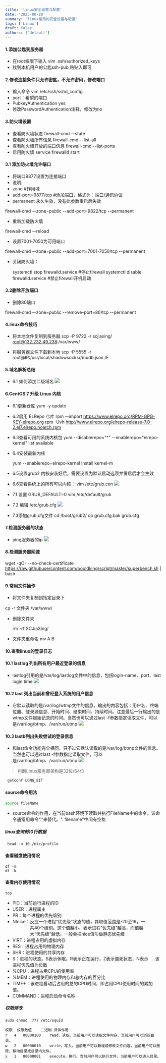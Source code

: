 ```yaml
---
title: 'linux安全设置与配置'
date: '2025-08-20'
summary: 'linux常用的安全设置与配置'
tags: ['Linux']
draft: false
authors: ['default']
---
```




<!-- more -->

#### 1.添加公匙到服务器
- 在root权限下输入
vim .ssh/authorized_keys
- 找到本机用户的公匙ssh-pub,粘贴入即可

#### 2.修改连接条件只允许密匙，不允许密码，修改端口
- 输入命令
vim /etc/ssh/sshd_config 
- port：希望的端口
- PubkeyAuthentication yes
- 修改PasswordAuthentication注释，修改为no

#### 3.防火墙设置
- 查看防火墙状态
   firewall-cmd --state
- 查看防火墙所有信息
firewall-cmd --list-all
- 查看防火墙开放的端口信息
firewall-cmd --list-ports
- 启用防火墙
   service firewalld start
#### 3.1 添加防火墙允许端口
- 将端口9877设置为连接端口
- 说明:
- zone #作用域
- add-port=9877/tcp #添加端口，格式为：端口/通讯协议
- permanent 永久生效，没有此参数重启后失效

firewall-cmd --zone=public --add-port=9822/tcp --permanent

- 重新加载防火墙

firewall-cmd --reload

- 设置7001-7050为可用端口

firewall-cmd --zone=public --add-port=7001-7050/tcp --permanent

- 关闭防火墙：

  systemctl stop firewalld.service #停止firewall
  systemctl disable firewalld.service #禁止firewall开机启动

#### 3.2删除开放端口
- 删除80端口

firewall-cmd --zone=public --remove-port=80/tcp --permanent

#### 4.linux命令技巧
- 将本地文件复制到服务器
scp -P 9722 -r scjiaxing/ root@132.232.49.238:/var/www/

- 将服务器文件下载到本地
scp -P 5555  -r root@IP:/usr/local/shadowsocksr/mudb.json /E

#### 5.域名解析总结
* 6.1 如何添加二级域名
![](https://markdownimage-1257263724.cos.ap-chengdu.myqcloud.com/typroa/202109181013567.png)

#### 6.CentOS 7 升级 Linux 内核
- 6.1更新仓库
yum -y update

- 6.2启用 ELRepo 仓库
rpm --import https://www.elrepo.org/RPM-GPG-KEY-elrepo.org
rpm -Uvh http://www.elrepo.org/elrepo-release-7.0-2.el7.elrepo.noarch.rpm

- 6.3查看可用的系统内核包
yum --disablerepo="*" --enablerepo="elrepo-kernel" list available

- 6.4安装最新内核

  yum --enablerepo=elrepo-kernel install kernel-m

- 6.5设置grub2
内核安装好后，需要设置为默认启动选项并重启后才会生效

- 6.6查看系统上的所有可以内核：
vim /etc/grub.con
![](https://markdownimage-1257263724.cos.ap-chengdu.myqcloud.com/typroa/202109181013897.png)

- 7.1 设置 GRUB_DEFAULT=0
vim /etc/default/grub  

- 7.2 编辑 /etc/grub.cfg
  ![](https://markdownimage-1257263724.cos.ap-chengdu.myqcloud.com/typroa/202109181014192.png)

- 7.3添加grub.cfg文件
cd /boot/grub2/
cp grub.cfg.bak grub.cfg
#### 7.检测服务器的状态
- ping服务器的ip
![](https://markdownimage-1257263724.cos.ap-chengdu.myqcloud.com/typroa/202109181014402.png)

#### 8.检测服务器网速
wget -qO- --no-check-certificate https://raw.githubusercontent.com/oooldking/script/master/superbench.sh | bash

#### 9.常用文件操作
- 将文件夹复制到指定目录下

cp -r 文件夹 /var/www/ 

- 删除文件夹

  rm -rf SCJiaXing/
  
- 文件夹重命名
mv A B

#### 10.查看linux的登录日志

#### 10.1 lastlog 列出所有用户最近登录的信息
- lastlog引用的是/var/log/lastlog文件中的信息，包括login-name、port、last login time
![](https://markdownimage-1257263724.cos.ap-chengdu.myqcloud.com/typroa/202109181014091.png)
#### 10.2 last  列出当前和曾经登入系统的用户信息
- 它默认读取的是/var/log/wtmp文件的信息。输出的内容包括：用户名、终端位置、登录源信息、开始时间、结束时间、持续时间。注意最后一行输出的是wtmp文件起始记录的时间。当然也可以通过last -f参数指定读取文件，可以是/var/log/btmp、/var/run/utmp
![](https://markdownimage-1257263724.cos.ap-chengdu.myqcloud.com/typroa/202109181014995.png)
#### 10.3 lastb列出失败尝试的登录信息
- 和last命令功能完全相同，只不过它默认读取的是/var/log/btmp文件的信息。当然也可以通过last -f参数指定读取文件，可以是/var/log/btmp、/var/run/utmp
![](https://markdownimage-1257263724.cos.ap-chengdu.myqcloud.com/typroa/202109181014806.png)

 <blockquote class="blockquote-center">判断Linux服务器架构是32位/64位</blockquote>

```bash
 getconf LONG_BIT
```

#### source命令用法

```bash
source fileName
```

- source命令的作用，在当前bash环境下读取并执行FileName中的命令。该命令通常用命令“.”来替代。". filename"中间有空格

##### linux查询前10行数据

```linux
 head -n 10 /etc/profile
```

#### 查看磁盘使用情况

```linux
df -m
df -k
```

#### 查看内存使用情况

```linux
top
```

- PID：当前运行进程的ID
- USER：进程属主
- PR：每个进程的优先级别
- NInice：反应一个进程“优先级”状态的值，其取值范围是-20至19，一
  　　　　共40个级别。这个值越小，表示进程”优先级”越高，而值越
  　　　　大“优先级”越低。一般会把nice值叫做静态优先级
- VIRT：进程占用的虚拟内存
- RES：进程占用的物理内存
- SHR：进程使用的共享内存
- S：进程的状态。S表示休眠，R表示正在运行，Z表示僵死状态，N表示
  　 该进程优先值为负数
- %CPU：进程占用CPU的使用率
- %MEM：进程使用的物理内存和总内存的百分比
- TIME+：该进程启动后占用的总的CPU时间，即占用CPU使用时间的累加值。
- COMMAND：进程启动命令名称

##### 权限修改

```linux
sudo chmod  777 /etc/squid

权限	权限数值	二进制	具体作用
r	4	00000100	read，读取。当前用户可以读取文件内容，当前用户可以浏览目录。
w	2	00000010	write，写入。当前用户可以新增或修改文件内容，当前用户可以删除、移动目录或目录内文件。
x	1	00000001	execute，执行。当前用户可以执行文件，当前用户可以进入目录。
```



